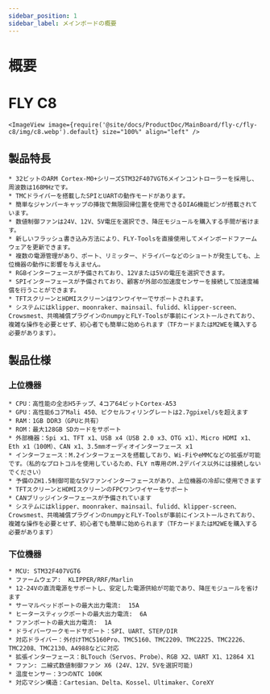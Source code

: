 ```yaml
---
sidebar_position: 1
sidebar_label: メインボードの概要
---
```


# 概要

# FLY C8


    <ImageView image={require('@site/docs/ProductDoc/MainBoard/fly-c/fly-c8/img/c8.webp').default} size="100%" align="left" />

## 製品特長

    * 32ビットのARM Cortex-M0+シリーズSTM32F407VGT6メインコントローラーを採用し、周波数は168MHzです。
    * TMCドライバーを搭載したSPIとUARTの動作モードがあります。
    * 簡単なジャンパーキャップの挿抜で無限回帰位置を使用できるDIAG機能ピンが搭載されています。
    * 数値制御ファンは24V、12V、5V電圧を選択でき、降圧モジュールを購入する手間が省けます。
    * 新しいフラッシュ書き込み方法により、FLY-Toolsを直接使用してメインボードファームウェアを更新できます。
    * 複数の電源管理があり、ポート、リミッター、ドライバーなどのショートが発生しても、上位機器の動作に影響を与えません。
    * RGBインターフェースが予備されており、12Vまたは5Vの電圧を選択できます。
    * SPIインターフェースが予備されており、顧客が外部の加速度センサーを接続して加速度補償を行うことができます。
    * TFTスクリーンとHDMIスクリーンはワンワイヤーでサポートされます。
    * システムにはklipper、moonraker、mainsail、fulidd、klipper-screen、Crowsmest、共鳴補償プラグインのnumpyとFLY-Toolsが事前にインストールされており、複雑な操作を必要とせず、初心者でも簡単に始められます（TFカードまたはM2WEを購入する必要があります）。

## 製品仕様

### 上位機器
    * CPU：高性能の全志H5チップ、4コア64ビットCortex-A53
    * GPU：高性能6コアMali 450、ピクセルフィリングレートは2.7gpixel/sを超えます
    * RAM：1GB DDR3（GPUと共有）
    * ROM：最大128GB SDカードをサポート
    * 外部機器：Spi x1、TFT x1、USB x4（USB 2.0 x3、OTG x1）、Micro HDMI x1、Eth x1（100M）、CAN x1、3.5mmオーディオインターフェース x1
    * インターフェース：M.2インターフェースを搭載しており、Wi-FiやeMMCなどの拡張が可能です。（私的なプロトコルを使用しているため、FLY π専用のM.2デバイス以外には接続しないでください）
    * 予備のZH1.5制御可能な5Vファンインターフェースがあり、上位機器の冷却に使用できます
    * TFTスクリーンとHDMIスクリーンのFPCワンワイヤーをサポート
    * CANブリッジインターフェースが予備されています
    * システムにはklipper、moonraker、mainsail、fulidd、klipper-screen、Crowsmest、共鳴補償プラグインのnumpyとFLY-Toolsが事前にインストールされており、複雑な操作を必要とせず、初心者でも簡単に始められます（TFカードまたはM2WEを購入する必要があります）

### 下位機器

    * MCU: STM32F407VGT6
    * ファームウェア:  KLIPPER/RRF/Marlin
    * 12-24Vの直流電源をサポートし、安定した電源供給が可能であり、降圧モジュールを省けます
    * サーマルベッドポートの最大出力電流:  15A
    * ヒータースティックポートの最大出力電流:  6A
    * ファンポートの最大出力電流:  1A
    * ドライバーワークモードサポート：SPI、UART、STEP/DIR
    * 対応ドライバー：外付けTMC5160Pro、TMC5160、TMC2209、TMC2225、TMC2226、TMC2208、TMC2130、A4988などに対応
    * 拡張インターフェース：BLTouch（Servos、Probe）、RGB X2、UART X1、12864 X1
    * ファン: 二線式数値制御ファン X6 (24V、12V、5Vを選択可能)
    * 温度センサー：3つのNTC 100K
    * 対応マシン構造：Cartesian、Delta、Kossel、Ultimaker、CoreXY